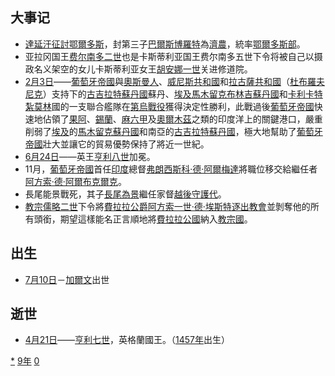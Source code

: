 {{yearTOC|1509|明'''[[正德|正德]]四年'''；越南'''[[端慶|端慶]]五年'''，'''[[洪順|洪順]]元年'''；日本'''[[永正|永正]]六年'''}}

== 大事记 ==
*[[達延汗征討鄂爾多斯|達延汗征討鄂爾多斯]]，封第三子[[巴爾斯博羅特|巴爾斯博羅特]]為[[濟農|濟農]]，統率[[鄂爾多斯部|鄂爾多斯部]]。
*亚拉冈国王[[斐迪南二世_(亚拉冈)|费尔南多二世]]也是卡斯蒂利亚国王费尔南多五世下令将被自己以摄政名义架空的女儿卡斯蒂利亚女王[[胡安娜_(卡斯蒂利亚)|胡安娜一世]]关进修道院。
*[[2月3日|2月3日]]——[[葡萄牙帝國|葡萄牙帝國]]與[[奧斯曼帝國|奧斯曼人]]、[[威尼斯共和國|威尼斯共和國]]和[[拉古薩共和國|拉古薩共和國]]（[[杜布羅夫尼克|杜布羅夫尼克]]）支持下的[[古吉拉特蘇丹國|古吉拉特蘇丹國]]蘇丹{{link-en|穆罕默德伯克 (古吉拉特蘇丹國)|Mahmud Begada|穆罕默德伯克}}、[[布林吉王朝|埃及馬木留克布林吉蘇丹國]]和[[科澤科德|卡利卡特]][[紮莫林|紮莫林]]國的一支聯合艦隊在[[第烏戰役_(1509年)|第烏戰役]]獲得決定性勝利，此戰過後[[葡萄牙帝國|葡萄牙帝國]]快速地佔領了[[果阿邦|果阿]]、[[斯里蘭卡|錫蘭]]、[[麻六甲|麻六甲]]及[[忽裡模子|奧爾木茲]]之類的印度洋上的關鍵港口，嚴重削弱了[[埃及|埃及]]的[[馬木留克王朝|馬木留克蘇丹國]]和南亞的[[胡茶辣國|古吉拉特蘇丹國]]，極大地幫助了[[葡萄牙帝國|葡萄牙帝國]]壯大並讓它的貿易優勢保持了將近一世紀。
*[[6月24日|6月24日]]——英王[[亨利八世|亨利八世]]加冕。
*11月，[[葡萄牙帝國|葡萄牙帝國]]首任[[印度|印度]]總督[[弗朗西斯科·德·阿爾梅達|弗朗西斯科·德·阿爾梅達]]將職位移交給繼任者[[阿方索·德·阿爾布克爾克|阿方索·德·阿爾布克爾克]]。
*長尾能景戰死，其子[[長尾為景|長尾為景]]繼任家督[[越後|越後]][[守護代|守護代]]。
*[[教宗|教宗]][[儒略二世|儒略二世]]下令將[[費拉拉公爵|費拉拉公爵]][[阿方索一世·德·埃斯特|阿方索一世·德·埃斯特]][[逐出教會|逐出教會]]並剝奪他的所有頭銜，期望這樣能名正言順地將[[費拉拉公國|費拉拉公國]]納入[[教宗國|教宗國]]。

== 出生 ==
* [[7月10日|7月10日]]－[[加尔文|加爾文]]出世

== 逝世 ==
{{Wikisource year mention}}
*[[4月21日|4月21日]]——[[亨利七世_(英格蘭)|亨利七世]]，英格蘭國王。（[[1457年|1457年]]出生）

[[Category:1509年|*]]
[[Category:1500年代|9年]]
[[Category:16世纪各年|0]]